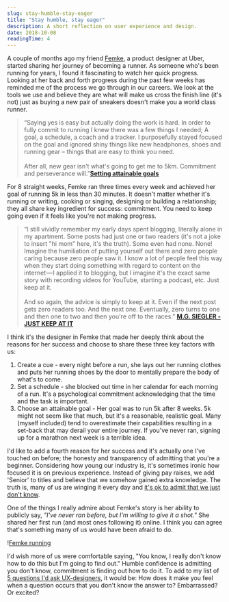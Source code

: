```yaml
---
slug: stay-humble-stay-eager
title: "Stay humble, stay eager"
description: A short reflection on user experience and design.
date: 2018-10-08
readingTime: 4
---
```


A couple of months ago my friend <a href="https://www.femke.co.nz">Femke</a>, a product designer at Uber, started sharing her journey of becoming a runner. As someone who's been running for years, I found it fascinating to watch her quick progress. Looking at her back and forth progress during the past few weeks has reminded me of the process we go through in our careers. We look at the tools we use and believe they are what will make us cross the finish line (it's not) just as buying a new pair of sneakers doesn't make you a world class runner.

>“Saying yes is easy but actually doing the work is hard. In order to fully commit to running I knew there was a few things I needed; A goal, a schedule, a coach and a tracker. I purposefully stayed focused on the goal and ignored shiny things like new headphones, shoes and running gear – things that are easy to think you need.<br /><br />After all, new gear isn't what's going to get me to 5km. Commitment and perseverance will.”**<a href="https://www.femke.co.nz/articles/setting-attainable-goals">Setting attainable goals</a>**

For 8 straight weeks, Femke ran three times every week and achieved her goal of running 5k in less than 30 minutes. It doesn't matter whether it's running or writing, cooking or singing, designing or building a relationship; they all share key ingredient for success: commitment. You need to keep going even if it feels like you're not making progress.

>“I still vividly remember my early days spent blogging, literally alone in my apartment. Some posts had just one or two readers (it's not a joke to insert "hi mom" here, it's the truth). Some even had none. None! Imagine the humiliation of putting yourself out there and zero people caring because zero people saw it. I know a lot of people feel this way when they start doing something with regard to content on the internet — I applied it to blogging, but I imagine it's the exact same story with recording videos for YouTube, starting a podcast, etc. Just keep at it.<br /><br />And so again, the advice is simply to keep at it. Even if the next post gets zero readers too. And the next one. Eventually, zero turns to one and then one to two and then you're off to the races.”
**<a href="https://500ish.com/just-keep-at-it-d852a5d8a58b">M.G. SIEGLER - JUST KEEP AT IT</a>**

I think it's the designer in Femke that made her deeply think about the reasons for her success and choose to share these three key factors with us:

1. Create a cue - every night before a run, she lays out her running clothes and puts her running shoes by the door to mentally prepare the body of what's to come.
2. Set a schedule - she blocked out time in her calendar for each morning of a run. It's a psychological commitment acknowledging that the time and the task is important.
3. Choose an attainable goal - Her goal was to run 5k after 8 weeks. 5k might not seem like that much, but it's a reasonable, realistic goal. Many (myself included) tend to overestimate their capabilities resulting in a set-back that may derail your entire journey. If you've never ran, signing up for a marathon next week is a terrible idea.

I'd like to add a fourth reason for her success and it's actually one I've touched on before; the honesty and transparency of admitting that you're a beginner. Considering how young our industry is, it's sometimes ironic how focused it is on previous experience. Instead of giving pay raises, we add 'Senior' to titles and believe that we somehow gained extra knowledge. The truth is, many of us are winging it every day and <a href="/better-uxdesigner/">it's ok to admit that we just don't know</a>.

One of the things I really admire about Femke's story is her ability to publicly say,  _"I've never ran before, but I'm willing to give it a shot."_ She shared her first run (and most ones following it) online. I think you can agree that's something many of us would have been afraid to do.

!<a href="/images/articles/femke_run.webp">Femke running</a>

I'd wish more of us were comfortable saying, "You know, I really don't know how to do this but I'm going to find out." Humble confidence is admitting you don't know, commitment is finding out how to do it. To add to my list of <a href="/5-ux-questions/">5 questions I'd ask UX-designers</a>, it would be: How does it make you feel when a question occurs that you don't know the answer to? Embarrassed? Or excited?